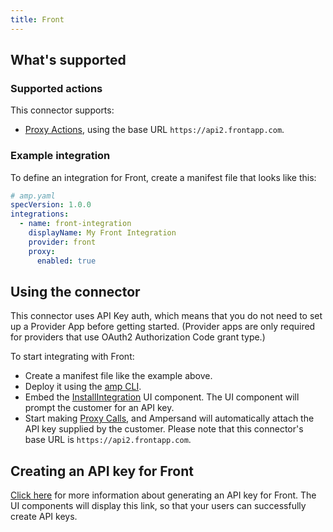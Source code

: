 ```yaml
---
title: Front
---
```

## What's supported

### Supported actions

This connector supports:
- [Proxy Actions](/define-integrations/proxy-actions), using the base URL `https://api2.frontapp.com`.

### Example integration

To define an integration for Front, create a manifest file that looks like this:

```YAML
# amp.yaml
specVersion: 1.0.0
integrations:
  - name: front-integration
    displayName: My Front Integration
    provider: front
    proxy:
      enabled: true
```

## Using the connector

This connector uses API Key auth, which means that you do not need to set up a Provider App before getting started. (Provider apps are only required for providers that use OAuth2 Authorization Code grant type.)

To start integrating with Front:
- Create a manifest file like the example above.
- Deploy it using the [amp CLI](/cli/overview).
- Embed the [InstallIntegration](/embeddable-ui-components#install-integration) UI component. The UI component will prompt the customer for an API key.
- Start making [Proxy Calls](/define-integrations/proxy-actions), and Ampersand will automatically attach the API key supplied by the customer. Please note that this connector's base URL is `https://api2.frontapp.com`.

## Creating an API key for Front

[Click here](https://dev.frontapp.com/docs/create-and-revoke-api-tokens) for more information about generating an API key for Front. The UI components will display this link, so that your users can successfully create API keys.
